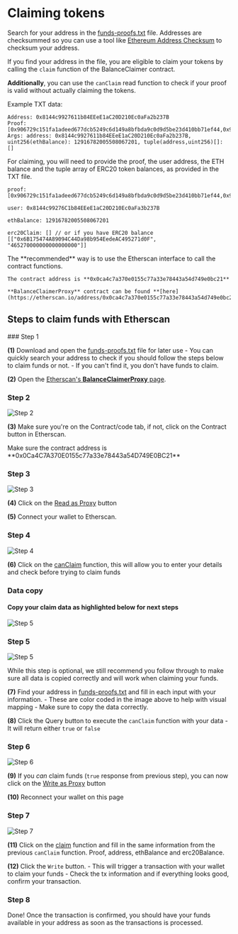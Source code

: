 
# Claiming tokens

Search for your address in the [funds-proofs.txt](/funds-proofs.txt) file. Addresses are checksummed so you can use a tool like [Ethereum Address Checksum](https://ethsum.netlify.app/) to checksum your address.

If you find your address in the file, you are eligible to claim your tokens by calling the `claim` function of the BalanceClaimer contract. 


**Additionally**, you can use the `canClaim` read function to check if your proof is valid without actually claiming the tokens.

Example TXT data:

```
Address: 0x8144c9927611b84EEeE1aC20D210Ec0aFa2b237B
Proof: [0x906729c151fa1adeed677dcb5249c6d149a8bfbda9c0d9d5be23d410bb71ef44,0x939bccb692758cd3a78d96ff28a496ad61a8a3a4426ad8ba8f30bf411d587d69,0x56f0ae11529cd31e0713bbc45d713264a0d03942c6d9dbbd16b85e7fdcf7211b,0x88a2113a7dbb4a452cf9f8e88418e4560f99a483d348398ee898180005f8088a,0x12a56b184625dc9d43d9dd6ec97000f7d719daca12936c1b4b794874ae21a3bf,0x921a0254678f2b3fc6054b326c3d8b8e98f5ee80d5372c2aafc09d0b7bde268d,0x8821ba3076244e80f100452afa9e4d27453e943b08365ad9edf7a2beeff532f0,0xb83100139585aaf02d65be171e7dad93e7ca95daf5a881cb22a1c2029e3f8a3d,0x61bdd5f96b9d822423ff8894064fb3518522c944d8e42af90bafe944ed8042ce,0x086de2513f690b059c375d528be01c6c92ae9a3bf85a6ed8f2a4ffaa8311671b,0xc04a350796db1fd2ec610413a2d30a3c753501ebb02341f20131ac8bc2819471,0x04f791892765910b0b7fc7f7967ae0604d5106ea416de335e31cf62c437c9b63,0xd0f6cec1e54bdb4e949a785b04355f87ab3767463a397d69d8030805830240e5,0xee9d1242f8d833248b98c67d3a108d678258d9463d5e2b5483b6477d1d83c529,0xc8edc98927d6462582c9b38da5bff384b8aa446f1d7e25c9f5345bce5ec3279b,0xa3896a85976365bcaa18c48d112beb996c8f519a31f8fab71afbb8e0ff441e6b]
Args: address: 0x8144c9927611b84EEeE1aC20D210Ec0aFa2b237B, uint256(ethBalance): 12916782005508067201, tuple(address,uint256)[]: []
```

For claiming, you will need to provide the proof, the user address, the ETH balance and the tuple array of ERC20 token balances, as provided in the TXT file.

```
proof: [0x906729c151fa1adeed677dcb5249c6d149a8bfbda9c0d9d5be23d410bb71ef44,0x939bccb692758cd3a78d96ff28a496ad61a8a3a4426ad8ba8f30bf411d587d69,0x56f0ae11529cd31e0713bbc45d713264a0d03942c6d9dbbd16b85e7fdcf7211b,0x88a2113a7dbb4a452cf9f8e88418e4560f99a483d348398ee898180005f8088a,0x12a56b184625dc9d43d9dd6ec97000f7d719daca12936c1b4b794874ae21a3bf,0x921a0254678f2b3fc6054b326c3d8b8e98f5ee80d5372c2aafc09d0b7bde268d,0x8821ba3076244e80f100452afa9e4d27453e943b08365ad9edf7a2beeff532f0,0xb83100139585aaf02d65be171e7dad93e7ca95daf5a881cb22a1c2029e3f8a3d,0x61bdd5f96b9d822423ff8894064fb3518522c944d8e42af90bafe944ed8042ce,0x086de2513f690b059c375d528be01c6c92ae9a3bf85a6ed8f2a4ffaa8311671b,0xc04a350796db1fd2ec610413a2d30a3c753501ebb02341f20131ac8bc2819471,0x04f791892765910b0b7fc7f7967ae0604d5106ea416de335e31cf62c437c9b63,0xd0f6cec1e54bdb4e949a785b04355f87ab3767463a397d69d8030805830240e5,0xee9d1242f8d833248b98c67d3a108d678258d9463d5e2b5483b6477d1d83c529,0xc8edc98927d6462582c9b38da5bff384b8aa446f1d7e25c9f5345bce5ec3279b,0xa3896a85976365bcaa18c48d112beb996c8f519a31f8fab71afbb8e0ff441e6b]

user: 0x8144c99276C1b84EEeE1aC20D210Ec0aFa3b237B

ethBalance: 12916782005508067201

erc20Claim: [] // or if you have ERC20 balance [["0x6B175474A89094C44Da98b954EedeAC495271d0F", "465270000000000000000"]]
```

<Callout type="info" emoji="ⓘ">
    The **recommended** way is to use the Etherscan interface to call the contract functions.

    The contract address is **0x0ca4c7a370e0155c77a33e78443a54d749e0bc21**

    **BalanceClaimerProxy** contract can be found **[here](https://etherscan.io/address/0x0ca4c7a370e0155c77a33e78443a54d749e0bc21#code)**
</Callout>


## Steps to claim funds with Etherscan

<Steps>
### Step 1

**(1)** Download and open the [funds-proofs.txt](/funds-proofs.txt) file for later use
    - You can quickly search your address to check if you should follow the steps below to claim funds or not.
    - If you can't find it, you don't have funds to claim.

**(2)** Open the [Etherscan's **BalanceClaimerProxy** page](https://etherscan.io/address/0x0ca4c7a370e0155c77a33e78443a54d749e0bc21#code).

### Step 2

![Step 2](/claim-steps/steps-2.jpg)

**(3)** Make sure you're on the Contract/code tab, if not, click on the Contract button in Etherscan.

<Callout type="warning" emoji="⚠️">
  Make sure the contract address is **0x0Ca4C7A370E0155c77a33e78443a54D749E0BC21**
</Callout>

### Step 3

![Step 3](/claim-steps/steps-3.jpg)


**(4)** Click on the [Read as Proxy](https://etherscan.io/address/0x0ca4c7a370e0155c77a33e78443a54d749e0bc21#readProxyContract) button

**(5)** Connect your wallet to Etherscan.


### Step 4

![Step 4](/claim-steps/steps-4.jpg)

**(6)** Click on the [canClaim](https://etherscan.io/address/0x0ca4c7a370e0155c77a33e78443a54d749e0bc21#readProxyContract#F4) function, this will allow you to enter your details and check before trying to claim funds

### Data copy

#### Copy your claim data as highlighted below for next steps

![Step 5](/claim-steps/steps-txt-highlight.jpg)

### Step 5

![Step 5](/claim-steps/steps-5.jpg)

<Callout type="info" emoji="ℹ️">
  While this step is optional, we still recommend you follow through to make sure all data is copied correctly and will work when claiming your funds.
</Callout>

**(7)** Find your address in [funds-proofs.txt](/funds-proofs.txt) and fill in each input with your information.
    - These are color coded in the image above to help with visual mapping
    - Make sure to copy the data correctly.

**(8)** Click the Query button to execute the `canClaim` function with your data
    - It will return either `true` or `false`

### Step 6

![Step 6](/claim-steps/steps-6.jpg)


**(9)** If you *can* claim funds (`true` response from previous step), you can now click on the [Write as Proxy](https://etherscan.io/address/0x0ca4c7a370e0155c77a33e78443a54d749e0bc21#writeProxyContract) button

**(10)** Reconnect your wallet on this page

### Step 7

![Step 7](/claim-steps/steps-7.jpg)


**(11)** Click on the [claim](https://etherscan.io/address/0x0ca4c7a370e0155c77a33e78443a54d749e0bc21#writeProxyContract#F1) function and fill in the same information from the previous `canClaim` function. Proof, address, ethBalance and erc20Balance.

**(12)** Click the `Write` button.
    - This will trigger a transaction with your wallet to claim your funds
    - Check the tx information and if everything looks good, confirm your transaction.

### Step 8

<Callout type="info" emoji="✅">
    Done! Once the transaction is confirmed, you should have your funds available in your address as soon as the transactions is processed.
</Callout>
</Steps>
